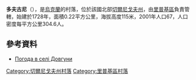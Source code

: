 {{coord|51|43|43|N|30|42|15|E|scale:100000|display=title}}

'''多夫古尼'''（{{lang-uk|Довгуни}}），是[[烏克蘭|烏克蘭]]的村落，位於該國北部[[切爾尼戈夫州|切爾尼戈夫州]]，由[[里普基區|里普基區]]負責管轄，始建於1728年，面積0.22平方公里，海拔高度115米，2001年人口67，人口密度每平方公里304.6人。

==參考資料==
* [http://weather.in.ua/ua/chernigovskaja/7059 Погода в селі Довгуни]{{Wayback|url=http://weather.in.ua/ua/chernigovskaja/7059 |date=20111220095220 }}

[[Category:切爾尼戈夫州村落|Category:切爾尼戈夫州村落]]
[[Category:里普基區村落|Category:里普基區村落]]


{{Chernihiv-geo-stub}}